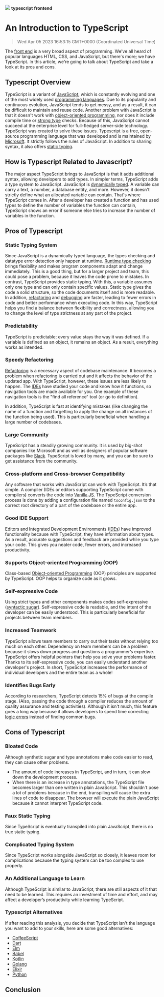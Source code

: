 ![](https://uploads-ssl.webflow.com/6143afec68f555387049efb3/63dd52cdc44ae427450aa584_intrototypescript_9bf3d7a751a6e22da3d0363f4721a8f9_2000.jpeg)
**typescript** **frontend**
# An Introduction to TypeScript
> Wed Apr 05 2023 16:53:15 GMT+0000 (Coordinated Universal Time)

The <a href="https://en.wikipedia.org/wiki/Front-end_web_development" target="_blank" rel="noopener noreferrer">front end</a> is a very broad aspect of programming. We've all heard of popular languages HTML, CSS, and JavaScript, but there's more; we have TypeScript. In this article, we're going to talk about TypeScript and take a look at its pros and cons.

## Typescript Overview
TypeScript is a variant of <a href="https://en.m.wikipedia.org/wiki/JavaScript" target="_blank" rel="noopener noreferrer">JavaScript</a>, which is constantly evolving and one of the most widely used <a href="https://www.northeastern.edu/graduate/blog/most-popular-programming-languages/" target="_blank" rel="noopener noreferrer">programming languages</a>. Due to its popularity and continuous evolution, JavaScript tends to get messy, and as a result, it can be difficult to maintain and reuse code. Another problem with JavaScript is that it doesn't work with <a href="https://www.turing.com/kb/object-oriented-programming-help-the-developers-to-code-better" target="_blank" rel="noopener noreferrer">object-oriented programming</a>, nor does it include compile time or <a href="https://en.wikipedia.org/wiki/Strong_and_weak_typing" target="_blank" rel="noopener noreferrer">strong type</a> checks. Because of this, JavaScript cannot succeed at the enterprise level for full-fledged server-side technology. TypeScript was created to solve these issues.
Typescript is a free, open-source programming language that was developed and is maintained by <a href="https://www.microsoft.com/en-ng" target="_blank" rel="noopener noreferrer">Microsoft</a>. It strictly follows the rules of JavaScript. In addition to sharing syntax, it also offers <a href="https://developer.mozilla.org/en-US/docs/Glossary/Static_typing#:~:text=A%20statically%2Dtyped%20language%20is,not%20indicate%20their%20variable%20types." target="_blank" rel="noopener noreferrer">static typing</a>.

## How is Typescript Related to Javascript?
The major aspect TypeScript brings to JavaScript is that it adds additional syntax, allowing developers to add types. In simpler terms, TypeScript adds a type system to JavaScript.
JavaScript is <a href="https://www.smashingmagazine.com/2021/01/dynamic-static-typing-typescript/" target="_blank" rel="noopener noreferrer">dynamically typed</a>. A variable can carry a text, a number, a database entity, and more. However, it doesn't strictly define what an allocated variable can contain. That's where TypeScript comes in.
After a developer has created a function and has used types to define the number of variables the function can contain, TypeScript shows an error if someone else tries to increase the number of variables in the function.

## Pros of Typescript
### Static Typing System
Since JavaScript is a dynamically typed language, the types checking and datatype error detection only happen at runtime. <a href="https://blog.logrocket.com/methods-for-typescript-runtime-type-checking/" target="_blank" rel="noopener noreferrer">Runtime type checking</a> brings flexibility and makes program components adapt and change immediately. This is a good thing, but for a larger project and team, this could pose a problem, because it leaves the code prone to mistakes.
In contrast, TypeScript provides static typing. With this, a variable assumes only one type and can only contain specific values. Static type gives the code a solid structure, so the code documents itself and is more readable. In addition, <a href="https://www.jetbrains.com/help/webstorm/specific-typescript-refactorings.html" target="_blank" rel="noopener noreferrer">refactoring</a> and <a href="https://levelup.gitconnected.com/debugging-typescript-3b3aaf059f76" target="_blank" rel="noopener noreferrer">debugging</a> are faster, leading to fewer errors in code and better performance when executing code.
In this way, TypeScript helps you find a balance between flexibility and correctness, allowing you to change the level of type strictness at any part of the project.

### Predictability
TypeScript is predictable; every value stays the way it was defined. If a variable is defined as an object, it remains an object. As a result, everything works as intended.

### Speedy Refactoring

<a href="https://www.jetbrains.com/help/webstorm/specific-typescript-refactorings.html" target="_blank" rel="noopener noreferrer">Refactoring</a> is a necessary aspect of codebase maintenance. It becomes a problem when refactoring is carried out and it affects the behavior of the updated app. With TypeScript, however, these issues are less likely to happen. The <a href="https://www.redhat.com/en/topics/middleware/what-is-ide#:~:text=An%20integrated%20development%20environment%20(IDE,graphical%20user%20interface%20(GUI)." target="_blank" rel="noopener noreferrer">IDEs</a> have studied your code and know how it functions, so navigation tools are made available for you. One example of these navigation tools is the "find all reference" tool (or go to definition).

In addition, TypeScript is fast at identifying mistakes (like changing the name of a function and forgetting to apply the change on all instances of the function being used). This is particularly beneficial when handling a large number of codebases.
### Large Community
TypeScript has a steadily growing community. It is used by big-shot companies like Microsoft and as well as designers of popular software packages like <a href="https://slack.com/" target="_blank" rel="noopener noreferrer">Slack</a>. TypeScript is loved by many, and you can be sure to get assistance from the community.

### Cross-platform and Cross-browser Compatibility
Any software that works with JavaScript can work with TypeScript. It’s that simple. A compiler (IDEs or editors supporting TypeScript come with compilers) converts the code into <a href="http://vanilla-js.com/" target="_blank" rel="noopener noreferrer">Vanilla JS</a>. The TypeScript conversion process is done by adding a configuration file named ```tsconfig.json``` to the correct root directory of a part of the codebase or the entire app.

### Good IDE Support
Editors and Integrated Development Environments (<a href="https://www.redhat.com/en/topics/middleware/what-is-ide#:~:text=An%20integrated%20development%20environment%20(IDE,graphical%20user%20interface%20(GUI)." target="_blank" rel="noopener noreferrer">IDEs</a>) have improved functionality because with TypeScript, they have information about types. As a result, accurate suggestions and feedback are provided while you type your code. This gives you neater code, fewer errors, and increased productivity.

### Supports Object-oriented Programming (OOP)
Class-based <a href="https://www.techtarget.com/searchapparchitecture/definition/object-oriented-programming-OOP" target="_blank" rel="noopener noreferrer">Object-oriented Programming</a> (OOP) principles are supported by TypeScript. OOP helps to organize code as it grows.

### Self-expressive Code
Using strict types and other components makes codes self-expressive (<a href="https://www.techopedia.com/definition/10212/syntactic-sugar" target="_blank" rel="noopener noreferrer">syntactic sugar</a>). Self-expressive code is readable, and the intent of the developer can be easily understood. This is particularly beneficial for projects between team members.

### Increased Teamwork
TypeScript allows team members to carry out their tasks without relying too much on each other. Dependency on team members can be a problem because it slows down progress and questions a programmer’s expertise.
TypeScript offers helpful pointers that help you solve your problems faster. Thanks to its self-expressive code, you can easily understand another developer's project.
In short, TypeScript increases the performance of individual developers and the entire team as a whole!

### Identifies Bugs Early
According to researchers, TypeScript detects 15% of bugs at the compile stage. (Also, passing the code through a compiler reduces the amount of quality assurance and testing activities). Although it isn't much, this feature goes a long way because it allows developers to spend time correcting <a href="https://www.techopedia.com/definition/8122/logic-error" target="_blank" rel="noopener noreferrer">logic errors</a> instead of finding common bugs.

## Cons of Typescript

### Bloated Code
Although synthetic sugar and type annotations make code easier to read, they can cause other problems.

- The amount of code increases in TypeScript, and in turn, it can slow down the development process.
- When there is an increase in type annotations, the TypeScript file becomes larger than one written in plain JavaScript.
This shouldn't pose a lot of problems because in the end, transpiling will cause the extra lines of code to disappear. The browser will execute the plain JavaScript because it cannot interpret TypeScript code.

### Faux Static Typing
Since TypeScript is eventually transpiled into plain JavaScript, there is no true static typing.

### Complicated Typing System
Since TypeScript works alongside JavaScript so closely, it leaves room for complications because the typing system can be too complex to use properly.

### An Additional Language to Learn
Although TypeScript is similar to JavaScript, there are still aspects of it that need to be learned. This requires an investment of time and effort, and may affect a developer’s productivity while learning TypeScript.

### Typescript Alternatives
If after reading this analysis, you decide that TypeScript isn't the language you want to add to your skills, here are some good alternatives:

- <a href="https://coffeescript.org/" target="_blank" rel="noopener noreferrer">CoffeeScript</a>
- <a href="https://dart.dev/" target="_blank" rel="noopener noreferrer">Dart</a>
- <a href="https://elm-lang.org/" target="_blank" rel="noopener noreferrer">Elm</a>
- <a href="https://babeljs.io/" target="_blank" rel="noopener noreferrer">Babel</a>
- <a href="https://kotlinlang.org/" target="_blank" rel="noopener noreferrer">Kotlin</a>
- <a href="https://go.dev/learn/" target="_blank" rel="noopener noreferrer">Golang</a>
- <a href="https://elixir-lang.org/" target="_blank" rel="noopener noreferrer">Elixir</a>
- <a href="https://www.python.org/" target="_blank" rel="noopener noreferrer">Python</a>

## Conclusion
